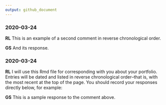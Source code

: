 ```yaml
---
output: github_document
---
```


### 2020-03-24

**RL** This is an example of a second comment in reverse chronological order. 

**GS** And its response. 



### 2020-03-24

**RL** I will use this Rmd file for corresponding with you about your
portfolio. Entries will be dated and listed in reverse chronological
order--that is, with the most recent at the top of the page. You should record
your responses directly below, for example: 

**GS** This is a sample response to the comment
above.
